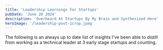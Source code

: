 ```yaml
---
title: 'Leadership Learnings For Startups'
pubDate: 'June 20 2024'
description: 'Overheard At Startups By My Brain and Synthesized Here'
heroImage: '/leadership-post-1crop.jpeg'    
---
```


The following is an always up to date list of insights I've been able to distill from working as a technical leader at 3 early stage startups and counting.

<CopyableParagraph id="insight-1" content="Everyone should strive to be student and teacher, coach and player, owner and delegate." number={1} />

<CopyableParagraph id="insight-2" content="No single solution works universally for individuals and groups. It's a dynamic process, best represented by a time series and a moving best-fit curve. Bayesian methods prevail, and effective leaders minimize deviation." number={2} />

<CopyableParagraph id="insight-3" content="Product should lead what to build, engineering should lead how it is built." number={3} />

<CopyableParagraph id="insight-4" content="Have a minimal meeting mindset. If you are scheduling a meeting with more than one person, ensure it is necessary vs. something that can be handled async. Consider tools like Slack to have daily and weekly updates and a slackbot as a reminder for everyone to contribute." number={4} />

<CopyableParagraph id="insight-5" content="Meetings kill productivity. A good rule of thumb is to have one meeting per project. Bring the RFC and the PRD to the meeting to frame it and ensure everyone is on the same page." number={5} />

<CopyableParagraph id="insight-6" content="Don't gatekeep information. Enable information flow by being radically transparent to the entire company as much as possible to ensure context is there if anyone needs it. This requires trust and accountability from everyone." number={6} />

<CopyableParagraph id="insight-7" content="As a leader you are responsible to set deadlines and enforce them. Track them but don't micromanage. Communicate the inevitable delays and scope changes to the product owner and other stakeholders." number={7} />

<CopyableParagraph id="insight-8" content="Don't gossip. Gossip is a waste of time. It is not helpful to share info divulged in confidence. It is helpful to share your ideas and ship your best work." number={8} />

<CopyableParagraph id="insight-9" content="Culture is magic. You are the magician. As a leader, show how your tricks are performed and help everyone see the magic so they can perform it themselves. Not every company has the same tricks, but everyone has the ability to perform magic given the opportunity." number={9} />

<CopyableParagraph id="insight-10" content="Don't schedule regular 1:1s. They are not effective. Instead, schedule them when you need them most. This is a rare opportunity to talk about anything and everything. Wait until you have something you need to address with the individual." number={10} />

<CopyableParagraph id="insight-11" content="Have just enough structure to not have mass chaos. To figure this out, remove all structure and see what turns into chaos and add in the order as needed via tools for developers, product, and management. This is easily overdone and a huge waste of time to clean up after the fact or to educate on tooling vs. shipping new features." number={11} />
